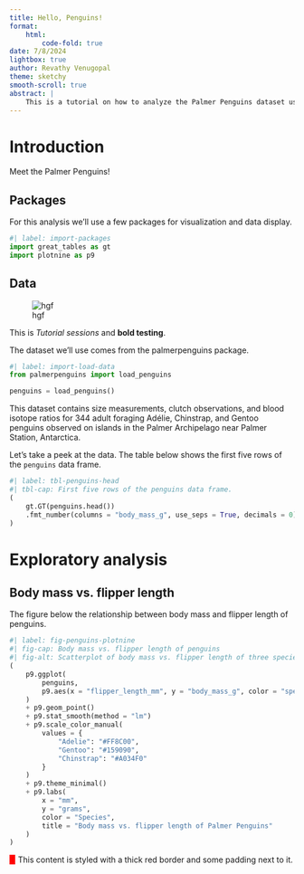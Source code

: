 ```yaml
---
title: Hello, Penguins!
format: 
    html:
        code-fold: true
date: 7/8/2024
lightbox: true
author: Revathy Venugopal
theme: sketchy
smooth-scroll: true
abstract: |
    This is a tutorial on how to analyze the Palmer Penguins dataset using Python. We'll explore the relationship between body mass and flipper
---
```


# Introduction

Meet the Palmer Penguins!

## Packages

For this analysis we'll use a few packages for visualization and data display.

```python
#| label: import-packages
import great_tables as gt
import plotnine as p9
```

## Data

![hgf](images/penguins.png){fig-alt="hf"}

This is *Tutorial sessions* and **bold testing**.

The dataset we'll use comes from the palmerpenguins package.

```python
#| label: import-load-data
from palmerpenguins import load_penguins

penguins = load_penguins()
```

This dataset contains size measurements, clutch observations, and blood isotope ratios for 344 adult foraging Adélie, Chinstrap, and Gentoo penguins observed on islands in the Palmer Archipelago near Palmer Station, Antarctica.

Let's take a peek at the data. The table below shows the first five rows of the `penguins` data frame.

```python
#| label: tbl-penguins-head
#| tbl-cap: First five rows of the penguins data frame.
(
    gt.GT(penguins.head())
    .fmt_number(columns = "body_mass_g", use_seps = True, decimals = 0)
)
```

# Exploratory analysis

## Body mass vs. flipper length

The figure below the relationship between body mass and flipper length of penguins.

```python
#| label: fig-penguins-plotnine
#| fig-cap: Body mass vs. flipper length of penguins
#| fig-alt: Scatterplot of body mass vs. flipper length of three species of penguins (Adelie, Gentoo, and Chinstrap) with overlaid linear models for each species. There is a positive relationship between the two variables for each species. Slopes for Adelie and Chinstrap penguins are similar, and the slope for Gentoo penguins is slightly higher. Sizes of Adelie and Chinstrap penguins are also similar, while Gentoo penguins are larger in terms of body mass and flipper length compared to penguins from the other species.
(
    p9.ggplot(
        penguins, 
        p9.aes(x = "flipper_length_mm", y = "body_mass_g", color = "species")
    )
    + p9.geom_point()
    + p9.stat_smooth(method = "lm")
    + p9.scale_color_manual(
        values = {
            "Adelie": "#FF8C00", 
            "Gentoo": "#159090", 
            "Chinstrap": "#A034F0"
        }
    ) 
    + p9.theme_minimal()
    + p9.labs(
        x = "mm", 
        y = "grams", 
        color = "Species", 
        title = "Body mass vs. flipper length of Palmer Penguins"
    )
)
```

::: {style="border-left:10px solid red;padding-left:5px"}
This content is styled with a thick red border and some padding next to it.
:::